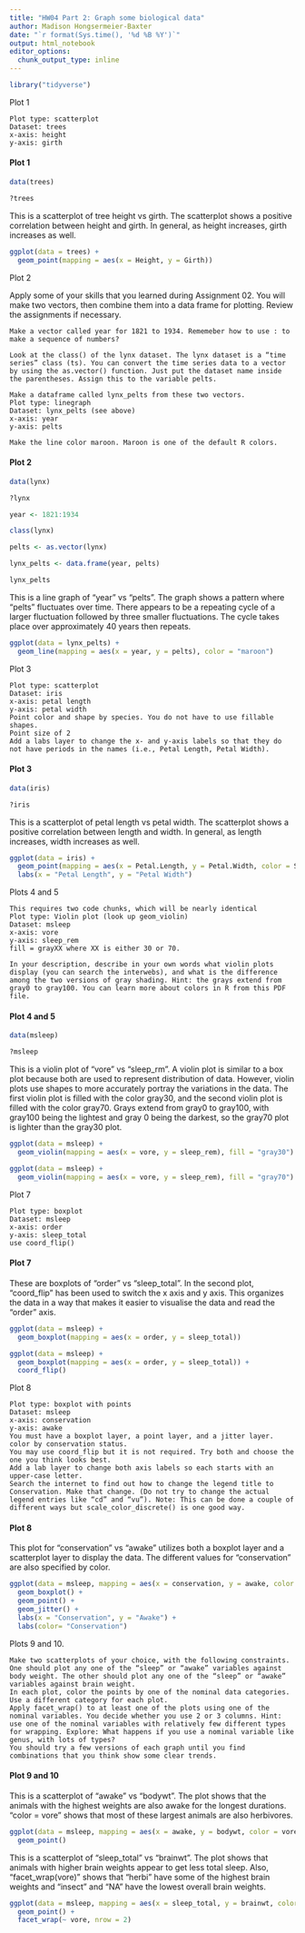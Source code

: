 ```yaml
---
title: "HW04 Part 2: Graph some biological data"
author: Madison Hongsermeier-Baxter
date: "`r format(Sys.time(), '%d %B %Y')`"
output: html_notebook
editor_options: 
  chunk_output_type: inline
---
```



```r
library("tidyverse")
```

Plot 1

    Plot type: scatterplot
    Dataset: trees
    x-axis: height
    y-axis: girth

#### Plot 1

```r
data(trees)
```

```r
?trees
```


This is a scatterplot of tree height vs girth. The scatterplot shows a positive correlation between height and girth. In general, as height increases, girth increases as well.
```r
ggplot(data = trees) + 
  geom_point(mapping = aes(x = Height, y = Girth))
```

Plot 2

Apply some of your skills that you learned during Assignment 02. You will make two vectors, then combine them into a data frame for plotting. Review the assignments if necessary.

    Make a vector called year for 1821 to 1934. Rememeber how to use : to make a sequence of numbers?

    Look at the class() of the lynx dataset. The lynx dataset is a “time series” class (ts). You can convert the time series data to a vector by using the as.vector() function. Just put the dataset name inside the parentheses. Assign this to the variable pelts.

    Make a dataframe called lynx_pelts from these two vectors.
    Plot type: linegraph
    Dataset: lynx_pelts (see above)
    x-axis: year
    y-axis: pelts

    Make the line color maroon. Maroon is one of the default R colors.

#### Plot 2

```r
data(lynx)
```

```r
?lynx
```

```r
year <- 1821:1934
```

```r
class(lynx)
```

```r
pelts <- as.vector(lynx)
```

```r
lynx_pelts <- data.frame(year, pelts)
```

```r
lynx_pelts
```


This is a line graph of "year" vs "pelts". The graph shows a pattern where "pelts" fluctuates over time. There appears to be a repeating cycle of a larger fluctuation followed by three smaller fluctuations. The cycle takes place over approximately 40 years then repeats. 
```r
ggplot(data = lynx_pelts) + 
  geom_line(mapping = aes(x = year, y = pelts), color = "maroon")
```

Plot 3

    Plot type: scatterplot
    Dataset: iris
    x-axis: petal length
    y-axis: petal width
    Point color and shape by species. You do not have to use fillable shapes.
    Point size of 2
    Add a labs layer to change the x- and y-axis labels so that they do not have periods in the names (i.e., Petal Length, Petal Width).

#### Plot 3

```r
data(iris)
```

```r
?iris
```


This is a scatterplot of petal length vs petal width. The scatterplot shows a positive correlation between length and width. In general, as length increases, width increases as well.
```r
ggplot(data = iris) + 
  geom_point(mapping = aes(x = Petal.Length, y = Petal.Width, color = Species, shape = Species)) +
  labs(x = "Petal Length", y = "Petal Width")
```

Plots 4 and 5

    This requires two code chunks, which will be nearly identical
    Plot type: Violin plot (look up geom_violin)
    Dataset: msleep
    x-axis: vore
    y-axis: sleep_rem
    fill = grayXX where XX is either 30 or 70.

    In your description, describe in your own words what violin plots display (you can search the interwebs), and what is the difference among the two versions of gray shading. Hint: the grays extend from gray0 to gray100. You can learn more about colors in R from this PDF file.

#### Plot 4 and 5

```r
data(msleep)
```

```r
?msleep
```


This is a violin plot of "vore" vs "sleep_rm". A violin plot is similar to a box plot because both are used to represent distribution of data. However, violin plots use shapes to more accurately portray the variations in the data. The first violin plot is filled with the color gray30, and the second violin plot is filled with the color gray70. Grays extend from gray0 to gray100, with gray100 being the lightest and gray 0 being the darkest, so the gray70 plot is lighter than the gray30 plot.
```r
ggplot(data = msleep) + 
  geom_violin(mapping = aes(x = vore, y = sleep_rem), fill = "gray30")
```

```r
ggplot(data = msleep) + 
  geom_violin(mapping = aes(x = vore, y = sleep_rem), fill = "gray70")
```

Plot 7

    Plot type: boxplot
    Dataset: msleep
    x-axis: order
    y-axis: sleep_total
    use coord_flip()

#### Plot 7


These are boxplots of "order" vs "sleep_total". In the second plot, "coord_flip" has been used to switch the x axis and y axis. This organizes the data in a way that makes it easier to visualise the data and read the "order" axis.
```r
ggplot(data = msleep) + 
  geom_boxplot(mapping = aes(x = order, y = sleep_total))

ggplot(data = msleep) + 
  geom_boxplot(mapping = aes(x = order, y = sleep_total)) +
  coord_flip()
```


Plot 8

    Plot type: boxplot with points
    Dataset: msleep
    x-axis: conservation
    y-axis: awake
    You must have a boxplot layer, a point layer, and a jitter layer.
    color by conservation status.
    You may use coord_flip but it is not required. Try both and choose the one you think looks best.
    Add a lab layer to change both axis labels so each starts with an upper-case letter.
    Search the internet to find out how to change the legend title to Conservation. Make that change. (Do not try to change the actual legend entries like “cd” and “vu”). Note: This can be done a couple of different ways but scale_color_discrete() is one good way.

#### Plot 8


This plot for "conservation" vs "awake" utilizes both a boxplot layer and a scatterplot layer to display the data. The different values for "conservation" are also specified by color. 
```r
ggplot(data = msleep, mapping = aes(x = conservation, y = awake, color = conservation)) + 
  geom_boxplot() + 
  geom_point() +
  geom_jitter() +
  labs(x = "Conservation", y = "Awake") +
  labs(color= "Conservation")  
```

Plots 9 and 10.

    Make two scatterplots of your choice, with the following constraints.
    One should plot any one of the “sleep” or “awake” variables against body weight. The other should plot any one of the “sleep” or “awake” variables against brain weight.
    In each plot, color the points by one of the nominal data categories. Use a different category for each plot.
    Apply facet_wrap() to at least one of the plots using one of the nominal variables. You decide whether you use 2 or 3 columns. Hint: use one of the nominal variables with relatively few different types for wrapping. Explore: What happens if you use a nominal variable like genus, with lots of types?
    You should try a few versions of each graph until you find combinations that you think show some clear trends.

#### Plot 9 and 10


This is a scatterplot of "awake" vs "bodywt". The plot shows that the animals with the highest weights are also awake for the longest durations. "color = vore" shows that most of these largest animals are also herbivores.
```r
ggplot(data = msleep, mapping = aes(x = awake, y = bodywt, color = vore)) + 
  geom_point()
```


This is a scatterplot of "sleep_total" vs "brainwt". The plot shows that animals with higher brain weights appear to get less total sleep. Also, "facet_wrap(vore)" shows that "herbi" have some of the highest brain weights and "insect" and "NA" have the lowest overall brain weights.
```r
ggplot(data = msleep, mapping = aes(x = sleep_total, y = brainwt, color = order)) + 
  geom_point() +
  facet_wrap(~ vore, nrow = 2)
```
